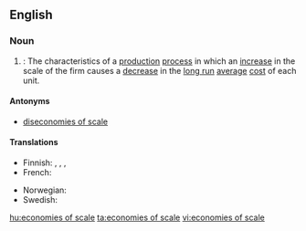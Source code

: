 ==English==

===Noun===
{{wikipedia}}
{{en-plural noun|sg=[[economies]] of [[scale]]}}

# {{context|economics|plurale tantum}}: The characteristics of a [[production]] [[process]] in which an [[increase]] in the scale of the firm causes a [[decrease]] in the [[long run]] [[average]] [[cost]] of each unit.

====Antonyms====
* [[diseconomies of scale]]

====Translations====
{{trans-top|the characteristics of a production process}}
* Finnish: {{t-|fi|mittakaavaedut}}, {{t-|fi|suurtuotannon edut}}, {{t-|fi|suuruuden ekonomia}},{{t-|fi|skaalaetu}}
* French: {{t-|fr|économies d'échelle|f|p}}
{{trans-mid}}
* Norwegian: {{t|no|stordriftsfordel|m}}
* Swedish: {{t-|sv|stordriftsfördelar}}
{{trans-bottom}}

[[hu:economies of scale]]
[[ta:economies of scale]]
[[vi:economies of scale]]